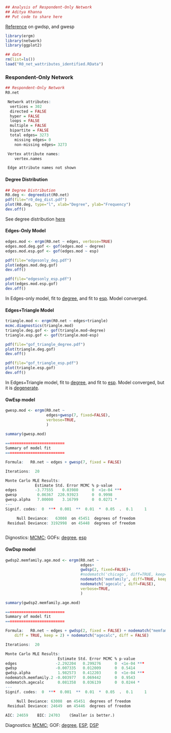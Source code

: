 ```r

## Analysis of Respondent-Only Network
## Aditya Khanna
## Put code to share here
```

[Reference](http://mailman13.u.washington.edu/pipermail/statnet_help/2013/001528.html) on gwdsp, and gwesp

``` r
library(ergm)
library(network)
library(ggplot2)
```

```r
## data
rm(list=ls())
load("R0_net_wattributes_identified.RData")
```

### Respondent-Only Network

```r
## Respondent-Only Network
R0.net

 Network attributes:
  vertices = 302 
  directed = FALSE 
  hyper = FALSE 
  loops = FALSE 
  multiple = FALSE 
  bipartite = FALSE 
  total edges= 3273 
    missing edges= 0 
    non-missing edges= 3273 

 Vertex attribute names: 
    vertex.names 

 Edge attribute names not shown 
```

#### Degree Distribution
```r
## Degree Distribution
R0.deg <- degreedist(R0.net)
pdf(file="r0_deg_dist.pdf")
plot(R0.deg, type="l", xlab="Degree", ylab="Frequency")
dev.off()
```

See degree distribution [here](https://github.com/khanna7/UConect_MissingTies/blob/master/r0_deg_dist.pdf)


#### Edges-Only Model
```r
edges.mod <- ergm(R0.net ~ edges, verbose=TRUE)
edges.mod.deg.gof <- gof(edges.mod ~ degree)
edges.mod.esp.gof <- gof(edges.mod ~ esp)

pdf(file="edgesonly_deg.pdf")
plot(edges.mod.deg.gof)
dev.off()

pdf(file="edgesonly_esp.pdf")
plot(edges.mod.esp.gof)
dev.off()
```

In Edges-only model, fit to [degree](https://github.com/khanna7/UConect_MissingTies/blob/master/edgesonly_deg.pdf), and fit to [esp](https://github.com/khanna7/UConect_MissingTies/blob/master/edgesonly_esp.pdf). Model converged.

#### Edges+Triangle Model
```r
triangle.mod <- ergm(R0.net ~ edges+triangle)
mcmc.diagnostics(triangle.mod)
triangle.deg.gof <- gof(triangle.mod~degree)
triangle.esp.gof <- gof(triangle.mod~esp)

pdf(file="gof_triangle_degree.pdf")
plot(triangle.deg.gof)
dev.off()

pdf(file="gof_triangle_esp.pdf")
plot(triangle.esp.gof)
dev.off()
````

In Edges+Triangle model, fit to [degree](https://github.com/khanna7/UConect_MissingTies/blob/master/gof_triangle_degree.pdf), and fit to [esp](https://github.com/khanna7/UConect_MissingTies/blob/master/gof_triangle_degree.pdf). Model converged, but it is [degenerate](https://github.com/khanna7/UConect_MissingTies/blob/master/mcmc_edges_triangle.png).

#### GwEsp model
```r
gwesp.mod <- ergm(R0.net ~ 
                  edges+gwesp(7, fixed=FALSE),
                  verbose=TRUE,
                  )
                  
summary(gwesp.mod)

==========================
Summary of model fit
==========================

Formula:   R0.net ~ edges + gwesp(7, fixed = FALSE)

Iterations:  20 

Monte Carlo MLE Results:
             Estimate Std. Error MCMC % p-value    
edges        -3.77555    0.03980      0  <1e-04 ***
gwesp         0.06367  220.93923      0  0.9998    
gwesp.alpha   7.00000    3.16799      0  0.0271 *  
---
Signif. codes:  0  ***  0.001  **  0.01  *  0.05  .  0.1     1

     Null Deviance:   63008  on 45451  degrees of freedom
 Residual Deviance: 3192998  on 45448  degrees of freedom
                  

```
Dignostics: [MCMC](https://github.com/khanna7/UConect_MissingTies/blob/master/mcmc_gwesp_alpha7.pdf); GOFs: [degree](https://github.com/khanna7/UConect_MissingTies/blob/master/gwesp_alpha7_deg_gof.pdf), [esp](https://github.com/khanna7/UConect_MissingTies/blob/master/gwesp_alpha7_esp_gof.pdf)

#### GwDsp model
```r
gwdsp2.memfamily.age.mod <- ergm(R0.net ~ 
                                 edges+
                                 gwdsp(2, fixed=FALSE)+
                                 #nodematch('chicago', diff=TRUE, keep=2)+
                                 nodematch('memfamily', diff=TRUE, keep=2)+
                                 nodematch('agecalc', diff=FALSE),
                                 verbose=TRUE,
                                 )

summary(gwdsp2.memfamily.age.mod)

==========================
Summary of model fit
==========================

Formula:   R0.net ~ edges + gwdsp(2, fixed = FALSE) + nodematch("memfamily", 
    diff = TRUE, keep = 2) + nodematch("agecalc", diff = FALSE)

Iterations:  20 

Monte Carlo MLE Results:
                       Estimate Std. Error MCMC % p-value    
edges                 -2.292204   0.299276      0  <1e-04 ***
gwdsp                 -0.007335   0.012009      0  0.5414    
gwdsp.alpha            1.982573   0.412203      0  <1e-04 ***
nodematch.memfamily.2 -0.003977   0.069442      0  0.9543    
nodematch.agecalc      0.081358   0.036139      0  0.0244 *  
---
Signif. codes:  0  ***  0.001  **  0.01  *  0.05  .  0.1     1

     Null Deviance: 63008  on 45451  degrees of freedom
 Residual Deviance: 24649  on 45446  degrees of freedom
 
AIC: 24659    BIC: 24703    (Smaller is better.) 

```

Diagnostics: [MCMC](https://github.com/khanna7/UConect_MissingTies/blob/master/gwdsp2_memfamily_age_mod.pdf); 
GOF: [degree](https://github.com/khanna7/UConect_MissingTies/blob/master/gwdsp2_memfamily_age_mod_deg_gof.pdf), 
[ESP](https://github.com/khanna7/UConect_MissingTies/blob/master/gwdsp2_memfamily_age_mod_esp_gof.pdf), 
[DSP](https://github.com/khanna7/UConect_MissingTies/blob/master/gwdsp2_memfamily_age_mod_dsp_gof.pdf)
